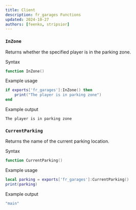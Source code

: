 ```yaml
---
title: Client
description: fr_garages Functions
updated: 2024-10-27
authors: [feenko, stripsior]
---
```


### `InZone`

Returns whether the specified player is in the parking zone.

<p className='text-sm text-muted-foreground'>Syntax</p>

```lua
function InZone()
```

<p className='text-sm text-muted-foreground'>Example usage</p>

```lua
if exports['fr_garages']:InZone() then
    print("The player is in parking zone")
end
```

<p className='text-sm text-muted-foreground'>Example output</p>

```
The player is in parking zone
```

### `CurrentParking`

Returns the name of the current parking location.

<p className='text-sm text-muted-foreground'>Syntax</p>

```lua
function CurrentParking()
```

<p className='text-sm text-muted-foreground'>Example usage</p>

```lua
local parking = exports['fr_garages']:CurrentParking()
print(parking)
```

<p className='text-sm text-muted-foreground'>Example output</p>

```lua
"main"
```
